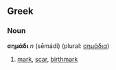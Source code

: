 ==Greek==
===Noun===
'''σημάδι''' ''n'' (sēmádi) (plural: [[σημάδια]])

# [[mark]], [[scar]], [[birthmark]]